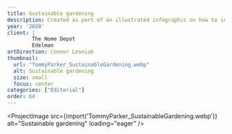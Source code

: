 ```yaml
---
title: Sustainable gardening
description: Created as part of an illustrated infographic on how to incorporate sustainable practices into your gardening routine.
year: '2020'
client: |
        The Home Depot
        Edelman
artDirection: Connor Lesniak
thumbnail:
  url: "TommyParker_SustainableGardening.webp"
  alt: Sustainable gardening
  size: small
  focus: center
categories: ["Editorial"]
order: 64
---
```


<ProjectImage
  src={import('TommyParker_SustainableGardening.webp')}
  alt="Sustainable gardening"
  loading="eager"
/>  
